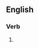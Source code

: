 {{also|up-regulating}}

==English==

===Verb===
{{head|en|verb form}}

# {{present participle of|en|upregulate|nocat=1}}